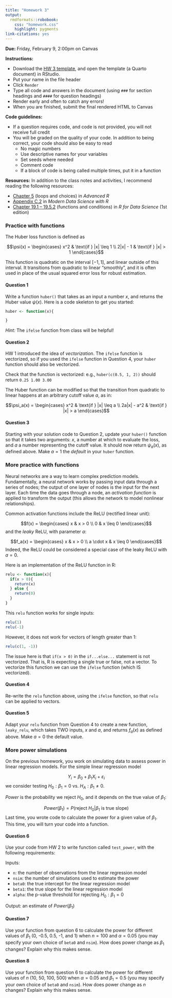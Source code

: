 ```yaml
---
title: "Homework 3"
output: 
  rmdformats::robobook:
    css: "homework.css"
    highlight: pygments
link-citations: yes
---
```


**Due:** Friday, February 9, 2:00pm on Canvas

**Instructions:** 

* Download the [HW 3 template](https://sta279-s24.github.io/homework/hw_3_template.qmd), and open the template (a Quarto document) in RStudio. 
* Put your name in the file header
* Click `Render`
* Type all code and answers in the document (using `###` for section headings and `####` for question headings)
* Render early and often to catch any errors!
* When you are finished, submit the final rendered HTML to Canvas

**Code guidelines:**

* If a question requires code, and code is not provided, you will not receive full credit
* You will be graded on the quality of your code. In addition to being correct, your code should also be easy to read
  * No magic numbers
  * Use descriptive names for your variables
  * Set seeds where needed
  * Comment code
  * If a block of code is being called multiple times, put it in a function
  
**Resources:** In addition to the class notes and activities, I recommend reading the following resources:

* [Chapter 5](https://adv-r.hadley.nz/control-flow.html) (loops and choices) in *Advanced R*
* [Appendix C.2](https://mdsr-book.github.io/mdsr3e/C-algorithmic.html#simple-example) in *Modern Data Science with R*
* [Chapter 19.1 -- 19.5.2](https://r4ds.had.co.nz/functions.html) (functions and conditions) in *R for Data Science* (1st edition)


### Practice with functions

The Huber loss function is defined as 

$$\psi(x) = \begin{cases} x^2 & \text{if } |x| \leq 1 \\ 2|x| - 1 & \text{if } |x| > 1  \end{cases}$$

This function is quadratic on the interval $[-1,1]$, and linear outside of this interval. It transitions from quadratic to linear "smoothly", and it is often used in place of the usual squared error loss for robust estimation. 


:::{.question}
#### Question 1

Write a function `huber()` that takes as an input a number $x$, and returns the Huber value $\psi(x)$. Here is a code skeleton to get you started:

```r
huber <- function(x){

}
```

*Hint:* The `ifelse` function from class will be helpful!
:::


:::{.question}
#### Question 2

HW 1 introduced the idea of *vectorization*. The `ifelse` function is vectorized, so if you used the `ifelse` function in Question 4, your `huber` function should also be vectorized.

Check that the function is vectorized: e.g., `huber(c(0.5, 1, 2))` should return `0.25 1.00 3.00`
:::

The Huber function can be modified so that the transition from quadratic to linear happens at an arbitrary cutoff value $a$, as in:

$$\psi_a(x) = \begin{cases} x^2 & \text{if } |x| \leq a \\ 2a|x| - a^2 & \text{if } |x| > a  \end{cases}$$

:::{.question}
#### Question 3

Starting with your solution code to Question 2, update your `huber()` function so that it takes two arguments: $x$, a number at which to evaluate the loss, and $a$ a number representing the cutoff value. It should now return $\psi_a(x)$, as defined above. Make $a = 1$ the *default* in your `huber` function.
:::

### More practice with functions

Neural networks are a way to learn complex prediction models. Fundamentally, a neural network works by passing input data through a series of nodes; the output of one layer of nodes is the input for the next layer. Each time the data goes through a node, an *activation function* is applied to transform the output (this allows the network to model nonlinear relationships).

Common activation functions include the ReLU (rectified linear unit):

$$f(x) = \begin{cases} x & x > 0 \\ 0 & x \leq 0 \end{cases}$$
and the *leaky* ReLU, with parameter $a$:

$$f_a(x) = \begin{cases} x & x > 0 \\ a \cdot x & x \leq 0 \end{cases}$$
Indeed, the ReLU could be considered a special case of the leaky ReLU with $a = 0$. 

Here is an implementation of the ReLU function in R:

```r
relu <- function(x){
  if(x > 0){
    return(x)
  } else {
    return(0)
  }
}
```

This `relu` function works for single inputs:

```r
relu(1)
relu(-1)
```

However, it does not work for vectors of length greater than 1:

```r
relu(c(1, -1))
```

The issue here is that `if(x > 0)` in the `if...else...` statement is not vectorized. That is, R is expecting a single true or false, not a vector. To vectorize this function we can use the `ifelse` function (which IS vectorized).

:::{.question}
#### Question 4

Re-write the `relu` function above, using the `ifelse` function, so that `relu` can be applied to vectors.
:::

:::{.question}
#### Question 5

Adapt your `relu` function from Question 4 to create a new function, `leaky_relu`, which takes TWO inputs, $x$ and $a$, and returns $f_a(x)$ as defined above. Make $a = 0$ the default value.
:::


### More power simulations

On the previous homework, you work on simulating data to assess power in linear regression models. For the simple linear regression model

$$Y_i = \beta_0 + \beta_1 X_i + \varepsilon_i$$
we consider testing $H_0: \beta_1 = 0$ vs. $H_A: \beta_1 \neq 0$.

*Power* is the probability we reject $H_0$, and it depends on the true value of $\beta_1$:

$$Power(\beta_1) = P(\text{reject } H_0 | \beta_1 \text{ is true slope})$$
Last time, you wrote code to calculate the power for a given value of $\beta_1$. This time, you will turn your code into a function.


:::{.question}
#### Question 6

Use your code from HW 2 to write function called `test_power`, with the following requirements:

Inputs:

* `n`: the number of observations from the linear regression model
* `nsim`: the number of simulations used to estimate the power
* `beta0`: the true intercept for the linear regression model
* `beta1`: the true slope for the linear regression model
* `alpha`: the p-value threshold for rejecting $H_0: \beta_1 = 0$

Output: an estimate of $Power(\beta_1)$
:::

:::{.question}
#### Question 7

Use your function from question 6 to calculate the power for different values of $\beta_1$ (0, -0.5, 0.5, -1, and 1) when $n = 100$ and $\alpha = 0.05$ (you may specify your own choice of `beta0` and `nsim`). How does power change as $\beta_1$ changes? Explain why this makes sense.
:::

:::{.question}
#### Question 8

Use your function from question 6 to calculate the power for different values of $n$ (10, 50, 100, 500) when $\alpha = 0.05$ and $\beta_1 = 0.5$ (you may specify your own choice of `beta0` and `nsim`). How does power change as $n$ changes? Explain why this makes sense.
:::


